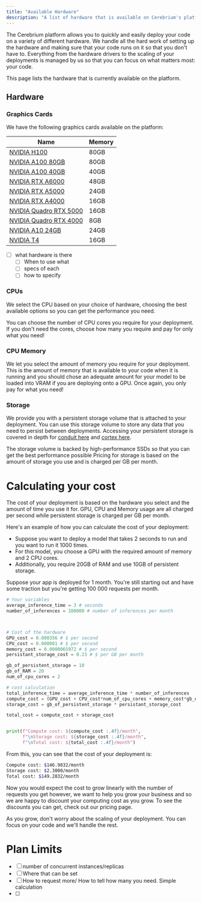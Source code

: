```yaml
---
title: "Available Hardware"
description: "A list of hardware that is available on Cerebrium's platform."
---
```


The Cerebrium platform allows you to quickly and easily deploy your code on a variety of different hardware.
We handle all the hard work of setting up the hardware and making sure that your code runs on it so that you don't have to. Everything from the hardware drivers to the scaling of your deployments is managed by us so that you can focus on what matters most: your code.

This page lists the hardware that is currently available on the platform.

## Hardware

### Graphics Cards

We have the following graphics cards available on the platform:

| Name                                                                                                | Memory |
| --------------------------------------------------------------------------------------------------- | ------ |
| [NVIDIA H100](https://www.nvidia.com/en-us/data-center/h100/)                                       | 80GB   |
| [NVIDIA A100 80GB](https://www.nvidia.com/en-us/data-center/a100/)                                  | 80GB   |
| [NVIDIA A100 40GB](https://www.nvidia.com/en-us/data-center/a100/)                                  | 40GB   |
| [NVIDIA RTX A6000](https://www.nvidia.com/en-us/design-visualization/rtx-a6000/)                    | 48GB   |
| [NVIDIA RTX A5000](https://www.nvidia.com/en-us/design-visualization/rtx-a5000/)                    | 24GB   |
| [NVIDIA RTX A4000](https://www.nvidia.com/en-us/design-visualization/rtx-a4000/)                    | 16GB   |
| [NVIDIA Quadro RTX 5000](https://www.nvidia.com/en-us/design-visualization/quadro/quadro-rtx-5000/) | 16GB   |
| [NVIDIA Quadro RTX 4000](https://www.nvidia.com/en-us/design-visualization/quadro/quadro-rtx-4000/) | 8GB    |
| [NVIDIA A10 24GB](https://www.nvidia.com/en-us/data-center/a10-tensor-core-gpu/)                    | 24GB   |
| [NVIDIA T4](https://www.nvidia.com/en-us/data-center/tesla-t4/)                                     | 16GB   |

<!-- TODO This table needs more  -->

- [ ] what hardware is there
  - [ ] When to use what
  - [ ] specs of each
  - [ ] how to specify

### CPUs

We select the CPU based on your choice of hardware, choosing the best available options so you can get the performance you need.

You can choose the number of CPU cores you require for your deployment. If you don't need the cores, choose how many you require and pay for only what you need!

<!-- TODO Flesh out how a user choses the number of required cpu cores -->

### CPU Memory

We let you select the amount of memory you require for your deployment.
This is the amount of memory that is available to your code when it is running and you should chose an adequate amount for your model to be loaded into VRAM if you are deploying onto a GPU.
Once again, you only pay for what you need!

<!-- TODO Flesh out how a user choses the amount of memory they require -->

### Storage

We provide you with a persistent storage volume that is attached to your deployment.
You can use this storage volume to store any data that you need to persist between deployments. Accessing your persistent storage is covered in depth for [conduit here](/cerebrium/conduit/advanced-functionality/persistent-memory) and [cortex here](/cerebrium/cortex/advanced-functionality/persistent-storage).

The storage volume is backed by high-performance SSDs so that you can get the best performance possible
Pricing for storage is based on the amount of storage you use and is charged per GB per month.

# Calculating your cost

The cost of your deployment is based on the hardware you select and the amount of time you use it for.
GPU, CPU and Memory usage are all charged per second while persistent storage is charged per GB per month.

Here's an example of how you can calculate the cost of your deployment:

- Suppose you want to deploy a model that takes 2 seconds to run and you want to run it 1000 times.
- For this model, you choose a GPU with the required amount of memory and 2 CPU cores.
- Additionally, you require 20GB of RAM and use 10GB of persistent storage.

Suppose your app is deployed for 1 month. You're still starting out and have some traction but you're getting 100 000 requests per month.

```python
# Your variables
average_inference_time = 3 # seconds
number_of_inferences = 100000 # number of inferences per month



# Cost of the hardware
GPU_cost = 0.000356 # $ per second
CPU_cost = 0.000001 # $ per second
memory_cost = 0.0000065972 # $ per second
persistant_storage_cost = 0.23 # $ per GB per month

gb_of_persistent_storage = 10
gb_of_RAM = 20
num_of_cpu_cores = 2

# cost calculation
total_inference_time = average_inference_time * number_of_inferences
compute_cost = (GPU_cost + CPU_cost*num_of_cpu_cores + memory_cost*gb_of_RAM ) * total_inference_time
storage_cost = gb_of_persistent_storage * persistant_storage_cost

total_cost = compute_cost + storage_cost


print(f"Compute cost: ${compute_cost :.4f}/month",
      f"\nStorage cost: ${storage_cost :.4f}/month",
      f"\nTotal cost: ${total_cost :.4f}/month")
```

From this, you can see that the cost of your deployment is:

```bash
Compute cost: $146.9832/month
Storage cost: $2.3000/month
Total cost: $149.2832/month
```

Now you would expect the cost to grow linearly with the number of requests you get however, we want to help you grow your business and so we are happy to discount your computing cost as you grow.
To see the discounts you can get, check out our pricing page.

As you grow, don't worry about the scaling of your deployment.
You can focus on your code and we'll handle the rest.

# Plan Limits

- [ ] number of concurrent instances/replicas
- [ ] Where that can be set
- [ ] How to request more/ How to tell how many you need. Simple calculation
- [ ]
